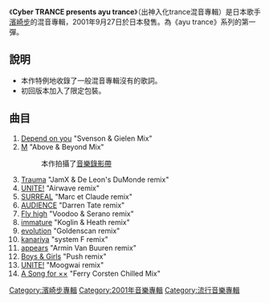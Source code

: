 {{Infobox Album | <!-- See Wikipedia:WikiProject_Albums -->
| Name        = Cyber TRANCE presents ayu trance
| Type        = 混音專輯
| Artist      = [[濱崎步|濱崎步]]
| Cover       =
| Released    =  {{flagicon|Japan}} 2001年9月27日
| Recorded    = 
| Genre       = [[J-pop|J-pop]]
| Length      = 56分 36秒
| Label       = [[AVEX_Records|AVEX Trax]]
| Producer    = Max Matsuura
| Reviews     = 
| Last album  = [[ayu-mi-x_III|ayu-mi-x III]]<br/>(2001)
| This album  = '''Cyber TRANCE presents ayu trance'''<br />[[SUPER_EUROBEAT_presents_ayu-ro_mix_2|SUPER EUROBEAT presents ayu-ro mix 2]]<br />(2001)
| Next album  = [[ayu-mi-x_4_+_selection|ayu-mi-x 4 + selection]]<br />(2002)
}}

《'''Cyber TRANCE presents ayu trance'''》（出神入化trance混音專輯）是日本歌手[[濱崎步|濱崎步]]的混音專輯，2001年9月27日於日本發售。為《ayu trance》系列的第一彈。

== 說明 ==

*本作特例地收錄了一般混音專輯沒有的歌詞。
*初回版本加入了限定包裝。

== 曲目 ==

#[[Depend_on_you|Depend on you]] "Svenson & Gielen Mix"
#[[M_(濱崎步單曲)|M]] "Above & Beyond Mix"
#:本作拍攝了[[音樂錄影帶|音樂錄影帶]]
#[[A_(濱崎步單曲)|Trauma]] "JamX & De Leon's DuMonde remix"
#[[UNITE!|UNITE!]] "Airwave remix"
#[[SURREAL|SURREAL]] "Marc et Claude remix"
#[[AUDIENCE|AUDIENCE]] "Darren Tate remix"
#[[Fly_high|Fly high]] "Voodoo & Serano remix"
#[[appears|immature]] "Koglin & Heath remix"
#[[evolution|evolution]] "Goldenscan remix"
#[[kanariya|kanariya]] "system F remix"
#[[appears|appears]] "Armin Van Buuren remix"
#[[Boys_&_Girls|Boys & Girls]] "Push remix"
#[[UNITE!|UNITE!]] "Moogwai remix"
#[[A_Song_for_××|A Song for ××]] "Ferry Corsten Chilled Mix"


{{Ayumi Hamasaki albums}}

[[Category:濱崎步專輯|Category:濱崎步專輯]]
[[Category:2001年音樂專輯|Category:2001年音樂專輯]]
[[Category:流行音樂專輯|Category:流行音樂專輯]]
